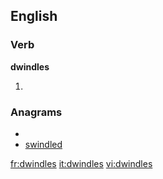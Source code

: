 ==English==

===Verb===
'''dwindles'''

# {{third-person singular of|[[dwindle]]}}

===Anagrams===
* {{alphagram|ddeilnsw}}
* [[swindled#English|swindled]]

[[fr:dwindles]]
[[it:dwindles]]
[[vi:dwindles]]
